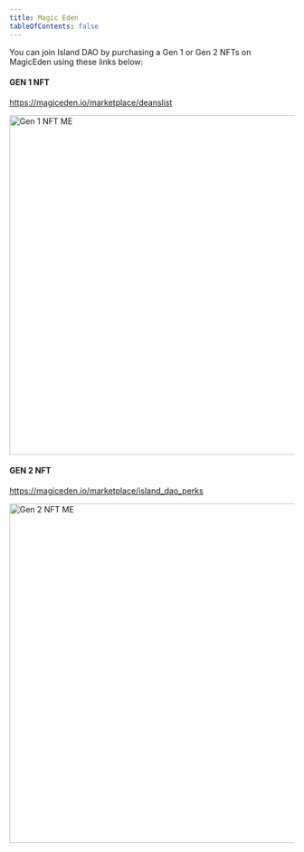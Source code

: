 ```yaml
---
title: Magic Eden
tableOfContents: false
---
```



You can join Island DAO by purchasing a Gen 1 or Gen 2 NFTs on MagicEden using these links below:

#### GEN 1 NFT

https://magiceden.io/marketplace/deanslist

<Image src="/src/assets/nft/me1.png" alt="Gen 1 NFT ME" width="1000" height="600" />

#### GEN 2 NFT

https://magiceden.io/marketplace/island_dao_perks

<Image src="/src/assets/nft/me2.png" alt="Gen 2 NFT ME" width="1000" height="600" />
